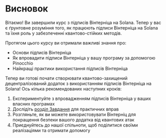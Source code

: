 
# Висновок

Вітаємо! Ви завершили курс з підписів Вінтерніца на Solana. Тепер у вас є ґрунтовне розуміння того, як працюють підписи Вінтерніца на Solana та їхня роль у забезпеченні квантово-стійких методів.

<ArticleSection name="Що ви вивчили" id="what-you-learned" level="h2" />

Протягом цього курсу ви отримали важливі знання про:
- Основи підписів Вінтерніца
- Як впровадити підписи Вінтерніца у вашу програму за допомогою Pinocchio
- Найкращі практики використання підписів Вінтерніца

<ArticleSection name="Наступні кроки" id="next-steps" level="h2" />

Тепер ви готові почати створювати квантово-захищений децентралізований додаток з використанням підписів Вінтерніца на Solana! Ось кілька рекомендованих наступних кроків:

1. Експериментуйте з впровадженням підписів Вінтерніца у ваших власних програмах
2. Дослідіть [розділ Завдання](/uk/challenges) для практичних вправ
3. Розгляньте, як ви можете використовувати Вінтерніц для покращення безпеки вашого додатка від квантових атак
4. Приєднуйтесь до нашої спільноти, щоб поділитися своїми реалізаціями та отримати допомогу